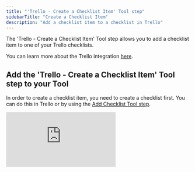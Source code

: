 ```yaml
---
title: "'Trello - Create a Checklist Item' Tool step"
sidebarTitle: "Create a Checklist Item"
description: "Add a checklist item to a checklist in Trello"
---
```


The 'Trello - Create a Checklist Item' Tool step allows you to add a checklist item to one of your Trello checklists. 

<Note>You can learn more about the Trello integration [here](/integrations/popular-integrations/trello).</Note>

## Add the 'Trello - Create a Checklist Item' Tool step to your Tool

<Note>In order to create a checklist item, you need to create a checklist first. You can do this in Trello or by using the [Add Checklist Tool step](/tool/tool-steps/trello/add-checklist).</Note>

<div style={{ width:"100%",position:"relative",paddingTop:"56.25%" }}>
<iframe src="https://app.supademo.com/embed/cmca79ds21fnl8qszp67y77v6" frameBorder="0" title="Add the Trello - Create a Checklist Item Tool step to your Tool" allow="clipboard-write" webkitallowfullscreen="true" mozallowfullscreen="true" allowfullscreen style={{ position:"absolute",top:0,left:0,width:"100%",height:"100%",border:"3px solid #5E43CE",borderRadius:"10px" }} />

</div>

You can add the 'Create a Checklist Item' Tool step to your Tool by:

1. Creating a new Tool, then searching for the 'Create a Checklist Item' Tool step
2. Click 'Expand' to see the full Tool step
3. Select or add your Trello account
4. Add the board your checklist is on
5. Add the card your checklist is on
6. Select the name of the checklist you want to add a checklist item to
7. Add the name of the checklist item in the 'Name' field
8. Use the 'Position' dropdown to specify whether the checklist item is added to the top or bottom of the checklist
9. Use the 'Checked' checkbox to specify whether the checklist item should be created as checked or not
10. Click 'Run step' to test your Tool step!